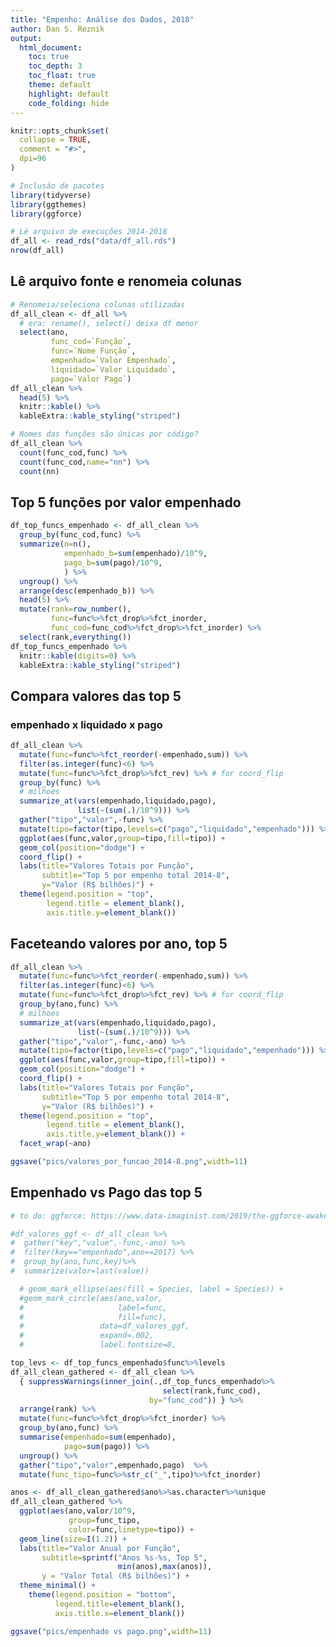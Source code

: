 ---
title: "Empenho: Análise dos Dados, 2018"
author: Dan S. Reznik
output: 
  html_document:
    toc: true
    toc_depth: 3
    toc_float: true
    theme: default
    highlight: default
    code_folding: hide
---

```{r,echo=F}
knitr::opts_chunk$set(
  collapse = TRUE,
  comment = "#>",
  dpi=96
)
```

```{r setup,message=F}
# Inclusão de pacotes
library(tidyverse)
library(ggthemes)
library(ggforce)
```

```{r,cache=T}
# Lê arquivo de execuções 2014-2018
df_all <- read_rds("data/df_all.rds")
nrow(df_all)
```

## Lê arquivo fonte e renomeia colunas

```{r}
# Renomeia/seleciona colunas utilizadas
df_all_clean <- df_all %>%
  # era: rename(), select() deixa df menor
  select(ano,
         func_cod=`Função`,
         func=`Nome Função`,
         empenhado=`Valor Empenhado`,
         liquidado=`Valor Liquidado`,
         pago=`Valor Pago`)
df_all_clean %>%
  head(5) %>%
  knitr::kable() %>%
  kableExtra::kable_styling("striped")
```

```{r,cache=T}
# Nomes das funções são únicas por código?
df_all_clean %>%
  count(func_cod,func) %>%
  count(func_cod,name="nn") %>%
  count(nn)
```

## Top 5 funções por valor empenhado

```{r,cache=T}
df_top_funcs_empenhado <- df_all_clean %>%
  group_by(func_cod,func) %>%
  summarize(n=n(),
            empenhado_b=sum(empenhado)/10^9,
            pago_b=sum(pago)/10^9,
            ) %>%
  ungroup() %>%
  arrange(desc(empenhado_b)) %>%
  head(5) %>%
  mutate(rank=row_number(),
         func=func%>%fct_drop%>%fct_inorder,
         func_cod=func_cod%>%fct_drop%>%fct_inorder) %>%
  select(rank,everything())
df_top_funcs_empenhado %>%
  knitr::kable(digits=0) %>%
  kableExtra::kable_styling("striped")
```

## Compara valores das top 5

### empenhado x liquidado x pago

```{r}
df_all_clean %>%
  mutate(func=func%>%fct_reorder(-empenhado,sum)) %>%
  filter(as.integer(func)<6) %>%
  mutate(func=func%>%fct_drop%>%fct_rev) %>% # for coord_flip
  group_by(func) %>%
  # milhoes
  summarize_at(vars(empenhado,liquidado,pago),
               list(~(sum(.)/10^9))) %>%
  gather("tipo","valor",-func) %>%
  mutate(tipo=factor(tipo,levels=c("pago","liquidado","empenhado"))) %>%
  ggplot(aes(func,valor,group=tipo,fill=tipo)) +
  geom_col(position="dodge") +
  coord_flip() +
  labs(title="Valores Totais por Função",
       subtitle="Top 5 por empenho total 2014-8",
       y="Valor (R$ bilhões)") +
  theme(legend.position = "top",
        legend.title = element_blank(),
        axis.title.y=element_blank())
```

## Faceteando valores por ano, top 5

```{r}
df_all_clean %>%
  mutate(func=func%>%fct_reorder(-empenhado,sum)) %>%
  filter(as.integer(func)<6) %>%
  mutate(func=func%>%fct_drop%>%fct_rev) %>% # for coord_flip
  group_by(ano,func) %>%
  # milhoes
  summarize_at(vars(empenhado,liquidado,pago),
               list(~(sum(.)/10^9))) %>%
  gather("tipo","valor",-func,-ano) %>%
  mutate(tipo=factor(tipo,levels=c("pago","liquidado","empenhado"))) %>%
  ggplot(aes(func,valor,group=tipo,fill=tipo)) +
  geom_col(position="dodge") +
  coord_flip() +
  labs(title="Valores Totais por Função",
       subtitle="Top 5 por empenho total 2014-8",
       y="Valor (R$ bilhões)") +
  theme(legend.position = "top",
        legend.title = element_blank(),
        axis.title.y=element_blank()) +
  facet_wrap(~ano)
```

```{r,eval=F,include=F}
ggsave("pics/valores_por_funcao_2014-8.png",width=11)
```

## Empenhado vs Pago das top 5

```{r,cache=T,include=F}
# to do: ggforce: https://www.data-imaginist.com/2019/the-ggforce-awakens-again/

#df_valores_ggf <- df_all_clean %>%
#  gather("key","value",-func,-ano) %>%
#  filter(key=="empenhado",ano==2017) %>%
#  group_by(ano,func,key)%>%
#  summarize(valor=last(value))

  # geom_mark_ellipse(aes(fill = Species, label = Species)) +
  #geom_mark_circle(aes(ano,valor,
  #                     label=func,
  #                     fill=func),
  #                 data=df_valores_ggf,
  #                 expand=.002,
  #                 label.fontsize=8,
```

```{r,cache=T}
top_levs <- df_top_funcs_empenhado$func%>%levels
df_all_clean_gathered <- df_all_clean %>%
  { suppressWarnings(inner_join(.,df_top_funcs_empenhado%>%
                                  select(rank,func_cod),
                               by="func_cod")) } %>%
  arrange(rank) %>%
  mutate(func=func%>%fct_drop%>%fct_inorder) %>%
  group_by(ano,func) %>%
  summarise(empenhado=sum(empenhado),
            pago=sum(pago)) %>%
  ungroup() %>%
  gather("tipo","valor",empenhado,pago)  %>%
  mutate(func_tipo=func%>%str_c("_",tipo)%>%fct_inorder)
```

```{r,message=F}
anos <- df_all_clean_gathered$ano%>%as.character%>%unique
df_all_clean_gathered %>%
  ggplot(aes(ano,valor/10^9,
             group=func_tipo,
             color=func,linetype=tipo)) +
  geom_line(size=I(1.2)) +
  labs(title="Valor Anual por Função",
       subtitle=sprintf("Anos %s-%s, Top 5",
                        min(anos),max(anos)),
       y = "Valor Total (R$ bilhões)") +
  theme_minimal() +
    theme(legend.position = "bottom",
          legend.title=element_blank(),
          axis.title.x=element_blank())
```

```{r}
ggsave("pics/empenhado vs pago.png",width=11)
```


